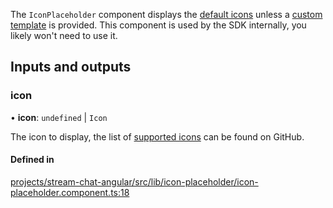 The `IconPlaceholder` component displays the [default icons](./IconComponent.mdx) unless a [custom template](../services/CustomTemplatesService.mdx) is provided. This component is used by the SDK internally, you likely won't need to use it.

[//]: # "Start of generated content"
## Inputs and outputs 


### icon

• **icon**: `undefined` \| `Icon`

The icon to display, the list of [supported icons](https://github.com/GetStream/stream-chat-angular/tree/master/projects/stream-chat-angular/src/lib/icon/icon.component.ts) can be found on GitHub.

#### Defined in

[projects/stream-chat-angular/src/lib/icon-placeholder/icon-placeholder.component.ts:18](https://github.com/GetStream/stream-chat-angular/blob/ed77605014b88a89c813358f18e9505de9fd7104/projects/stream-chat-angular/src/lib/icon-placeholder/icon-placeholder.component.ts#L18)

[//]: # "End of generated content"
